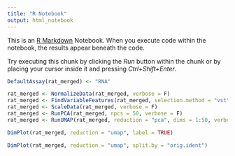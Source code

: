 ```yaml
---
title: "R Notebook"
output: html_notebook
---
```


This is an [R Markdown](http://rmarkdown.rstudio.com) Notebook. When you execute code within the notebook, the results appear beneath the code. 

Try executing this chunk by clicking the *Run* button within the chunk or by placing your cursor inside it and pressing *Ctrl+Shift+Enter*. 

```r
DefaultAssay(rat_merged) <- "RNA"
```

```r
rat_merged <- NormalizeData(rat_merged, verbose = F)
rat_merged <- FindVariableFeatures(rat_merged, selection.method = "vst", nfeatures = 2000, verbose = F)
rat_merged <- ScaleData(rat_merged, verbose = F)
rat_merged <- RunPCA(rat_merged, npcs = 50, verbose = F)
rat_merged <- RunUMAP(rat_merged, reduction = "pca", dims = 1:50, verbose = F)
```

```r
DimPlot(rat_merged, reduction = "umap", label = TRUE)
```


```r
DimPlot(rat_merged, reduction = "umap", split.by = "orig.ident") 
```